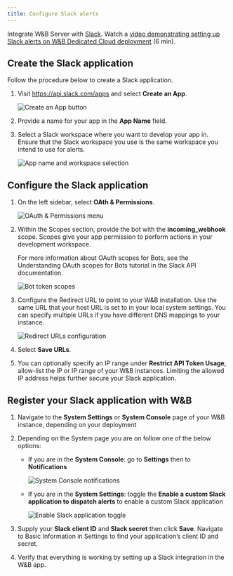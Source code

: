 ```yaml
---
title: Configure Slack alerts
---
```


Integrate W&B Server with [Slack](https://slack.com/).
<Note>
Watch a [video demonstrating setting up Slack alerts on W&B Dedicated Cloud deployment](https://www.youtube.com/watch?v=JmvKb-7u-oU) (6 min).
</Note>

## Create the Slack application

Follow the procedure below to create a Slack application.

1. Visit https://api.slack.com/apps and select **Create an App**.

    <Frame>
        <img src="/images/hosting/create_an_app.png" alt="Create an App button"  />
    </Frame>

2. Provide a name for your app in the **App Name** field.
3. Select a Slack workspace where you want to develop your app in. Ensure that the Slack workspace you use is the same workspace you intend to use for alerts.

    <Frame>
        <img src="/images/hosting/name_app_workspace.png" alt="App name and workspace selection"  />
    </Frame>

## Configure the Slack application

1. On the left sidebar, select **OAth & Permissions**.

    <Frame>
        <img src="/images/hosting/add_an_oath.png" alt="OAuth & Permissions menu"  />
    </Frame>

2. Within the Scopes section, provide the bot with the **incoming_webhook** scope. Scopes give your app permission to perform actions in your development workspace.

    For more information about OAuth scopes for Bots, see the Understanding OAuth scopes for Bots tutorial in the Slack API documentation.

    <Frame>
    <img src="/images/hosting/save_urls.png" alt="Bot token scopes"  />
    </Frame>

3. Configure the Redirect URL to point to your W&B installation. Use the same URL that your host URL is set to in your local system settings. You can specify multiple URLs if you have different DNS mappings to your instance.

    <Frame>
    <img src="/images/hosting/redirect_urls.png" alt="Redirect URLs configuration"  />
    </Frame>

4. Select **Save URLs**.
5. You can optionally specify an IP range under **Restrict API Token Usage**, allow-list the IP or IP range of your W&B instances. Limiting the allowed IP address helps further secure your Slack application.

## Register your Slack application with W&B

1. Navigate to the **System Settings** or **System Console** page of your W&B instance, depending on your deployment

2. Depending on the System page you are on follow one of the below options:

    - If you are in the **System Console**: go to **Settings** then to **Notifications**

        <Frame>
        <img src="/images/hosting/register_slack_app_console.png" alt="System Console notifications"  />
        </Frame>

    - If you are in the **System Settings**: toggle the **Enable a custom Slack application to dispatch alerts** to enable a custom Slack application

        <Frame>
        <img src="/images/hosting/register_slack_app.png" alt="Enable Slack application toggle"  />
        </Frame>

3. Supply your **Slack client ID** and **Slack secret** then click **Save**. Navigate to Basic Information in Settings to find your application’s client ID and secret.

4. Verify that everything is working by setting up a Slack integration in the W&B app.